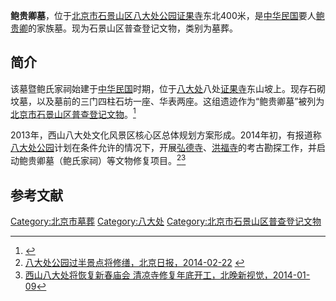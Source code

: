 '''鲍贵卿墓'''，位于[[北京市|北京市]][[石景山区|石景山区]][[八大处公园|八大处公园]][[证果寺_(八大处)|证果寺]]东北400米，是[[中华民国|中华民国]]要人[[鲍贵卿|鲍贵卿]]的家族墓。现为石景山区普查登记文物，类别为墓葬。

==简介==
该墓暨鲍氏家祠始建于[[中华民国|中华民国]]时期，位于[[八大处|八大处]]八处[[证果寺_(八大处)|证果寺]]东山坡上。现存石砌坟墓，以及墓前的三门四柱石坊一座、华表两座。这组遗迹作为“鲍贵卿墓”被列为[[北京市石景山区普查登记文物|北京市石景山区普查登记文物]]。<ref>{{Cite web |url=http://wenwei.bjsjs.gov.cn/wwbh/wwbhml/8a8481d22d799712012e2c98176f01e6.html |title=登记文物保护单位名录，石景山区文化委员会，2011-02-10 |access-date=2015-01-04 |archive-url=https://web.archive.org/web/20160305023937/http://wenwei.bjsjs.gov.cn/wwbh/wwbhml/8a8481d22d799712012e2c98176f01e6.html |archive-date=2016-03-05 |dead-url=yes }}</ref>

2013年，西山八大处文化风景区核心区总体规划方案形成。2014年初，有报道称[[八大处公园|八大处公园]]计划在条件允许的情况下，开展[[弘德寺_(八大处)|弘德寺]]、[[洪福寺_(八大处)|洪福寺]]的考古勘探工作，并启动鲍贵卿墓（鲍氏家祠）等文物修复项目。<ref>[http://bjrb.bjd.com.cn/html/2014-02/22/content_153676.htm 八大处公园过半景点将修缮，北京日报，2014-02-22] {{webarchive|url=https://web.archive.org/web/20150104124146/http://bjrb.bjd.com.cn/html/2014-02/22/content_153676.htm |date=2015-01-04 }}</ref><ref>[http://www.takefoto.cn/viewnews-59380.html 西山八大处将恢复新春庙会 清凉寺修复年底开工，北晚新视觉，2014-01-09]</ref>

==参考文献==
{{reflist}}

[[Category:北京市墓葬|Category:北京市墓葬]]
[[Category:八大处|Category:八大处]]
[[Category:北京市石景山区普查登记文物|Category:北京市石景山区普查登记文物]]